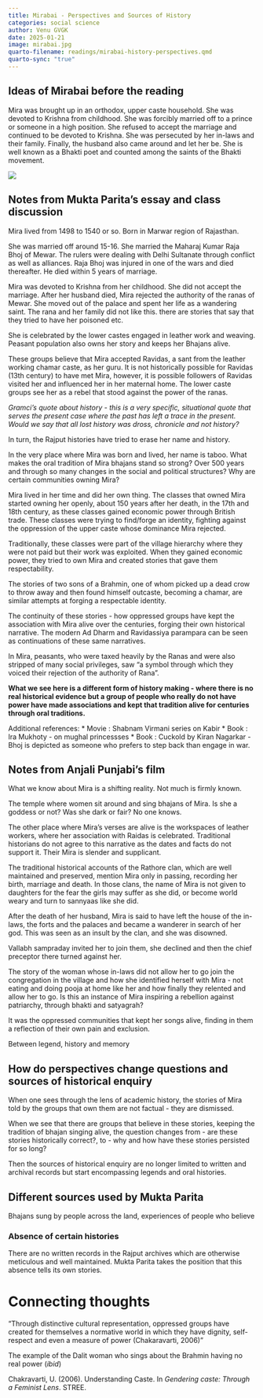 ```yaml
---
title: Mirabai - Perspectives and Sources of History
categories: social science
author: Venu GVGK
date: 2025-01-21
image: mirabai.jpg
quarto-filename: readings/mirabai-history-perspectives.qmd
quarto-sync: "true"
---
```


## Ideas of Mirabai before the reading

Mira was brought up in an orthodox, upper caste household. She was devoted to Krishna from childhood. She was forcibly married off to a prince or someone in a high position. She refused to accept the marriage and continued to be devoted to Krishna. She was persecuted by her in-laws and their family. Finally, the husband also came around and let her be. She is well known as a Bhakti poet and counted among the saints of the Bhakti movement. 

![](mirabai.jpg)

## Notes from Mukta Parita's essay and class discussion

Mira lived from 1498 to 1540 or so. Born in Marwar region of Rajasthan.  

She was married off around 15-16. She married the Maharaj Kumar Raja Bhoj of Mewar. The rulers were dealing with Delhi Sultanate through conflict as well as alliances. Raja Bhoj was injured in one of the wars and died thereafter. He died within 5 years of marriage. 

Mira was devoted to Krishna from her childhood. She did not accept the marriage. After her husband died, Mira rejected the authority of the ranas of Mewar. She moved out of the palace and spent her life as a wandering saint. The rana and her family did not like this. there are stories that say that they tried to have her poisoned etc. 

She is celebrated by the lower castes engaged in leather work and weaving. Peasant population also owns her story and keeps her Bhajans alive. 

These groups believe that Mira accepted Ravidas, a sant from the leather working chamar caste, as her guru. It is not historically possible for Ravidas (13th century) to have met Mira, however, it is possible followers of Ravidas visited her and influenced her in her maternal home. The lower caste groups see her as a rebel that stood against the power of the ranas. 

*Gramci's quote about history - this is a very specific, situational quote that serves the present case where the past has left a trace in the present.  Would we say that all lost history was dross, chronicle and not history?*

In turn, the Rajput histories have tried to erase her name and history. 

In the very place where Mira was born and lived, her name is taboo. What makes the oral tradition of Mira bhajans stand so strong? Over 500 years and through so many changes in the social and political structures? Why are certain communities owning Mira? 

Mira lived in her time and did her own thing. The classes that owned Mira started owning her openly, about 150 years after her death, in the 17th and 18th century, as these classes gained economic power through British trade. These classes were trying to find/forge an identity, fighting against the oppression of the upper caste whose dominance Mira rejected. 

Traditionally, these classes were part of the village hierarchy where they were not paid but their work was exploited. When they gained economic power, they tried to own Mira and created stories that gave them respectability. 

The stories of two sons of a Brahmin, one of whom picked up a dead crow to throw away and then found himself outcaste, becoming a chamar, are similar attempts at forging a respectable identity. 

The continuity of these stories - how oppressed groups have kept the association with Mira alive over the centuries, forging their own historical narrative. The modern Ad Dharm and Ravidassiya parampara can be seen as continuations of these same narratives. 

In Mira, peasants, who were taxed heavily by the Ranas and were also stripped of many social privileges, saw "a symbol through which they voiced their rejection of the authority of Rana". 

**What we see here is a different form of history making - where there is no real historical evidence but a group of people who really do not have power have made associations and kept that tradition alive for centuries through oral traditions.**

Additional references:
* Movie : Shabnam Virmani series on Kabir 
* Book : Ira Mukhoty - on mughal princessses
* Book : Cuckold by Kiran Nagarkar - Bhoj is depicted as someone who prefers to step back than engage in war. 

## Notes from Anjali Punjabi's film

What we know about Mira is a shifting reality. Not much is firmly known. 

The temple where women sit around and sing bhajans of Mira. Is she a goddess or not? Was she dark or fair? No one knows. 

The other place where Mira's verses are alive is the workspaces of leather workers, where her association with Raidas is celebrated. Traditional historians do not agree to this narrative as the dates and facts do not support it. Their Mira is slender and supplicant. 

The traditional historical accounts of the Rathore clan, which are well maintained and preserved, mention Mira only in passing, recording her birth, marriage and death. In those clans, the name of Mira is not given to daughters for the fear the girls may suffer as she did, or become world weary and turn to sannyaas like she did. 

After the death of her husband, Mira is said to have left the house of the in-laws, the forts and the palaces and became a wanderer in search of her god. This was seen as an insult by the clan, and she was disowned. 

Vallabh sampraday invited her to join them, she declined and then the chief preceptor there turned against her. 

The story of the woman whose in-laws did not allow her to go join the congregation in the village and how she identified herself with Mira - not eating and doing pooja at home like her and how finally they relented and allow her to go. Is this an instance of Mira inspiring a rebellion against patriarchy, through bhakti and satyagrah? 

It was the oppressed communities that kept her songs alive, finding in them a reflection of their own pain and exclusion. 

Between legend, history and memory

## How do perspectives change questions and sources of historical enquiry

When one sees through the lens of academic history, the stories of Mira told by the groups that own them are not factual - they are dismissed. 

When we see that there are groups that believe in these stories, keeping the tradition of bhajan singing alive, the question changes from - are these stories historically correct?, to - why and how have these stories persisted for so long? 

Then the sources of historical enquiry are no longer limited to written and archival records but start encompassing legends and oral histories. 

## Different sources used by Mukta Parita 

Bhajans sung by people across the land, experiences of people who believe


### Absence of certain histories 

There are no written records in the Rajput archives which are otherwise meticulous and well maintained. Mukta Parita takes the position that this absence tells its own stories. 


# Connecting thoughts

"Through distinctive cultural representation, oppressed groups have created for themselves a normative world in which they have dignity, self-respect and even a measure of power (Chakaravarti, 2006)"

The example of the Dalit woman who sings about the Brahmin having no real power (*ibid*)


Chakravarti, U. (2006). Understanding Caste. In _Gendering caste: Through a Feminist Lens_. STREE.